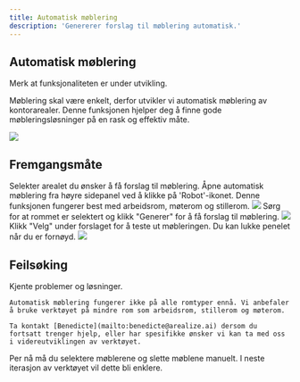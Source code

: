 ```yaml
---
title: Automatisk møblering
description: 'Genererer forslag til møblering automatisk.'
---
```


## Automatisk møblering

<Info>
  Merk at funksjonaliteten er under utvikling.
</Info>

Møblering skal være enkelt, derfor utvikler vi automatisk møblering av kontorarealer. Denne funksjonen hjelper deg å finne gode møbleringsløsninger på en rask og effektiv måte.

<Frame type="glass" caption="Automatisk møblering av arbeidsrom">
  <img src="/images/engine/verktøy/automatisk-møblering/ferdig-møblering.png" />
</Frame>

## Fremgangsmåte

<Steps>
  <Step title="Åpnet automatisk møblering">
    Selekter arealet du ønsker å få forslag til møblering. Åpne automatisk møblering fra høyre sidepanel ved å klikke på 'Robot'-ikonet.
    <Info>
      Denne funksjonen fungerer best med arbeidsrom, møterom og stillerom.
    </Info>
    <Frame type="glass">
        <img src="/images/engine/verktøy/automatisk-møblering/steg-1.png" />
    </Frame>
  </Step>
  <Step title="Generer forslag">
    Sørg for at rommet er selektert og klikk "Generer" for å få forslag til møblering.
    <Frame type="glass">
        <img src="/images/engine/verktøy/automatisk-møblering/steg-2.png" />
    </Frame>
  </Step>
  <Step title="Velg et forslag">
    Klikk "Velg" under forslaget for å teste ut møbleringen. Du kan lukke penelet når du er fornøyd.
    <Frame type="glass">
        <img src="/images/engine/verktøy/automatisk-møblering/steg-3.png" />
    </Frame>
  </Step>
</Steps>

## Feilsøking

Kjente problemer og løsninger.

<AccordionGroup>
  <Accordion title="Generering-knappen fungerer ikke">

    Automatisk møblering fungerer ikke på alle romtyper ennå. Vi anbefaler å bruke verktøyet på mindre rom som arbeidsrom, stillerom og møterom. 
    
    Ta kontakt [Benedicte](mailto:benedicte@arealize.ai) dersom du fortsatt trenger hjelp, eller har spesifikke ønsker vi kan ta med oss i videreutviklingen av verktøyet.
    
  </Accordion>
  <Accordion title="Hvordan sletter jeg møbleringen?">
    Per nå må du selektere møblerene og slette møblene manuelt. I neste iterasjon av verktøyet vil dette bli enklere.
  </Accordion>
</AccordionGroup>
